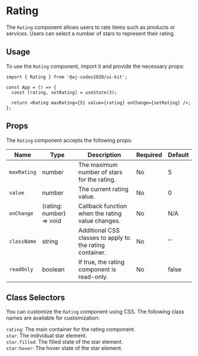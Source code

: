 
<Meta of={RatingStories} />

# Rating

The `Rating` component allows users to rate items such as products or services. Users can select a number of stars to represent their rating.

<Canvas of={RatingStories.Default} />

## Usage

To use the `Rating` component, import it and provide the necessary props:

```tsx
import { Rating } from '@aj-codes2020/ui-kit';

const App = () => {
  const [rating, setRating] = useState(3);

  return <Rating maxRating={5} value={rating} onChange={setRating} />;
};
```

## Props

The `Rating` component accepts the following props:

<div style={{ overflowX: 'auto' }}>
  <table style={{ width: '100%' }}>
    <thead>
      <tr>
        <th>Name</th>
        <th>Type</th>
        <th>Description</th>
        <th>Required</th>
        <th>Default</th>
      </tr>
    </thead>
    <tbody>
      <tr>
        <td><code>maxRating</code></td>
        <td>number</td>
        <td>The maximum number of stars for the rating.</td>
        <td>No</td>
        <td>5</td>
      </tr>
      <tr>
        <td><code>value</code></td>
        <td>number</td>
        <td>The current rating value.</td>
        <td>No</td>
        <td>0</td>
      </tr>
      <tr>
        <td><code>onChange</code></td>
        <td>(rating: number) => void</td>
        <td>Callback function when the rating value changes.</td>
        <td>No</td>
        <td>N/A</td>
      </tr>
      <tr>
        <td><code>className</code></td>
        <td>string</td>
        <td>Additional CSS classes to apply to the rating container.</td>
        <td>No</td>
        <td>''</td>
      </tr>
      <tr>
        <td><code>readOnly</code></td>
        <td>boolean</td>
        <td>If true, the rating component is read-only.</td>
        <td>No</td>
        <td>false</td>
      </tr>
    </tbody>
  </table>
</div>

## Class Selectors

You can customize the `Rating` component using CSS. The following class names are available for customization:

`rating`: The main container for the rating component.\
`star`: The individual star element.\
`star.filled`: The filled state of the star element.\
`star:hover`: The hover state of the star element.
